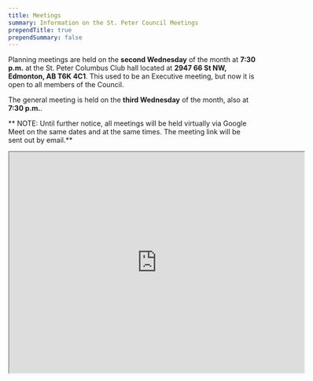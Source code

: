 ```yaml
---
title: Meetings
summary: Information on the St. Peter Council Meetings
prependTitle: true
prependSummary: false
---
```


Planning meetings are held on the **second Wednesday** of the month at **7:30 p.m.** at the St. Peter Columbus Club hall located at **2947 66 St NW, Edmonton, AB T6K 4C1**.  This used to be an Executive meeting, but now it is open to all members of the Council.

The general meeting is held on the **third Wednesday** of the month, also at **7:30 p.m.**.

** NOTE: Until further notice, all meetings will be held virtually via Google Meet on the same dates and at the same times.  The meeting link will be sent out by email.**

<IFrame
  src="https://www.google.com/maps/embed?pb=!1m14!1m8!1m3!1d2124.088073211678!2d-113.43366056212402!3d53.46014194886219!3m2!1i1024!2i768!4f13.1!3m3!1m2!1s0x0%3A0x2d7ed382c742fa05!2sKnights%20Of%20Columbus%20Council%207070!5e0!3m2!1sen!2sca!4v1619800219316!5m2!1sen!2sca"
  width="600"
  height="450"
></IFrame>

